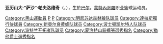 {{Infobox NBA Player
| name =萨沙·帕夫洛维奇<br />Sasha Pavlović
| image = Sasha Pavlović.jpg
| position =[[小前锋|小前锋]]、[[得分後衛|得分後衛]]
| nickname = Sasha
|height_ft = 6
|height_in = 7
|weight_lb = 235
| team =
| nationality = 
| nationality_2 =
| birth_date = {{Birth date and age|1983|11|15}}
| birth_place = [[蒙特內哥羅社會主義共和國|蒙特內哥羅社會主義共和國]][[巴尔|巴尔]]
| death_date = 
| death_place = 
| highschool = 
| college = 
|draft_round = 1
|draft_pick  = 19
|draft_year = 2003
| draft_team = [[犹他爵士队|犹他爵士队]]
| career_start =2003
| career_end = 2016
| former_teams = [[犹他爵士队|犹他爵士队]]（2003-2004）<br />[[克利夫兰骑士队|克利夫兰骑士队]]（2004-2009）
| awards = 
| halloffame = 
}}

'''亚历山大·“萨沙”·帕夫洛维奇'''（{{lang-sr|'''Александар "Саша" Павловић'''}}，{{bd|1983年|11月15日}}），生於[[巴尔|巴尔]]，[[蒙特內哥羅|蒙特內哥羅]]职业篮球运动员。

{{Basketball-bio-stub}}
{{2003 NBA Draft}}

{{Authority control}}
{{DEFAULTSORT:Pavlović, Sasha}}
[[Category:黑山運動員|Category:黑山運動員]]
[[Category:克里夫蘭騎士隊球員|P]]
[[Category:猶他爵士隊球員|P]]
[[Category:明尼苏达森林狼队球员|Category:明尼苏达森林狼队球员]]
[[Category:達拉斯獨行俠球員|Category:達拉斯獨行俠球員]]
[[Category:新奥尔良黄蜂队球员|Category:新奥尔良黄蜂队球员]]
[[Category:波士顿凯尔特人队球员|Category:波士顿凯尔特人队球员]]
[[Category:波特兰开拓者队球员|Category:波特兰开拓者队球员]]
[[Category:夏洛特山貓擴張選秀指名|Category:夏洛特山貓擴張選秀指名]]
[[Category:猶他爵士選秀指名|Category:猶他爵士選秀指名]]